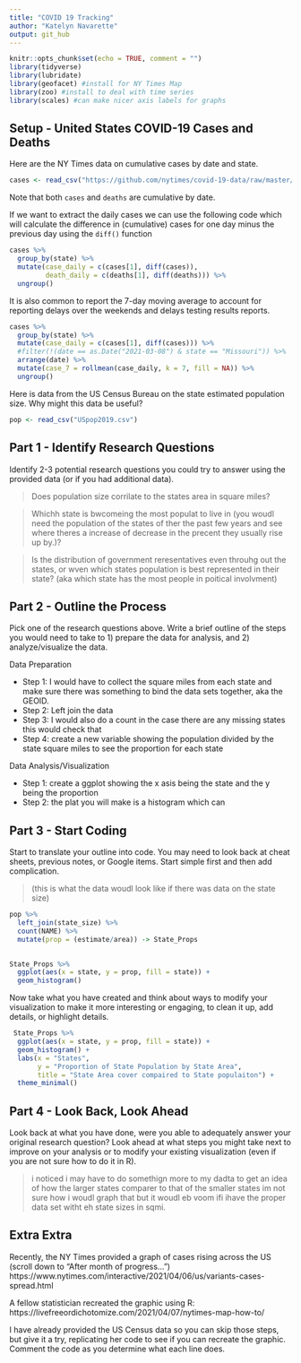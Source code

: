 ```yaml
---
title: "COVID 19 Tracking"
author: "Katelyn Navarette"
output: git_hub
---
```


```r
knitr::opts_chunk$set(echo = TRUE, comment = "")
library(tidyverse)
library(lubridate)
library(geofacet) #install for NY Times Map
library(zoo) #install to deal with time series
library(scales) #can make nicer axis labels for graphs
```

## Setup - United States COVID-19 Cases and Deaths

Here are the NY Times data on cumulative cases by date and state.
```r
cases <- read_csv("https://github.com/nytimes/covid-19-data/raw/master/us-states.csv")
```

Note that both `cases` and `deaths` are cumulative by date.

If we want to extract the daily cases we can use the following code which will calculate the difference in (cumulative) cases for one day minus the previous day using the `diff()` function 
```r
cases %>%
  group_by(state) %>%
  mutate(case_daily = c(cases[1], diff(cases)),
         death_daily = c(deaths[1], diff(deaths))) %>%
  ungroup()
```


It is also common to report the 7-day moving average to account for reporting delays over the weekends and delays testing results reports.

```r
cases %>%
  group_by(state) %>%
  mutate(case_daily = c(cases[1], diff(cases))) %>%
  #filter(!(date == as.Date("2021-03-08") & state == "Missouri")) %>% 
  arrange(date) %>%
  mutate(case_7 = rollmean(case_daily, k = 7, fill = NA)) %>%
  ungroup()
```


Here is data from the US Census Bureau on the state estimated population size. Why might this data be useful?
```r
pop <- read_csv("USpop2019.csv")
```


## Part 1 - Identify Research Questions
Identify 2-3 potential research questions you could try to answer using the provided data (or if you had additional data).

>Does population size corrilate to the states area in square miles?  
 
>Whichh state is bwcomeing the most populat to live in (you woudl need the population of the states of ther the past few years and see where theres a increase of decrease in the precent they usually rise up by.)?  

> Is the distribution of government reresentatives even throuhg out the states, or wven which states population is best represented in their state? (aka which state has the most people in poitical involvment)


## Part 2 - Outline the Process
Pick one of the research questions above. Write a brief outline of the steps you would need to take to 1) prepare the data for analysis, and 2) analyze/visualize the data. 

Data Preparation  

- Step 1: I would have to collect the square miles from each state and make sure there was something to bind the data sets together, aka the GEOID. 
- Step 2: Left join the data 
- Step 3: I would also do a count in the case there are any missing states this would check that 
- Step 4: create a new variable showing the population divided by the state square miles to see the proportion for each state



Data Analysis/Visualization  

- Step 1:  create a ggplot showing the x asis being the state and the y being the proportion
- Step 2:  the plat you will make is a histogram which can



## Part 3 - Start Coding
Start to translate your outline into code. You may need to look back at cheat sheets, previous notes, or Google items.  Start simple first and then add complication.

>(this is what the data woudl look like if there was data on the state size)

```r
pop %>% 
  left_join(state_size) %>% 
  count(NAME) %>% 
  mutate(prop = (estimate/area)) -> State_Props
  
```



```r
State_Props %>% 
  ggplot(aes(x = state, y = prop, fill = state)) +
  geom_histogram()
```


Now take what you have created and think about ways to modify your visualization to make it more interesting or engaging, to clean it up, add details, or highlight details.  

```r
 State_Props %>% 
  ggplot(aes(x = state, y = prop, fill = state)) +
  geom_histogram() +
  labs(x = "States",
       y = "Proportion of State Population by State Area",
       title = "State Area cover compaired to State populaiton") +
  theme_minimal() 
```


## Part 4 - Look Back, Look Ahead
Look back at what you have done, were you able to adequately answer your original research question? Look ahead at what steps you might take next to improve on your analysis or to modify your existing visualization (even if you are not sure how to do it in R).


> i noticed i may have to do somethign more to my dadta to get an idea of how the larger states comparer to that of the smaller states im not sure how i woudl graph that but it woudl eb voom ifi ihave the proper data set witht eh state sizes in sqmi. 




## Extra Extra
Recently, the NY Times provided a graph of cases rising across the US (scroll down to "After month of progress...")
https://www.nytimes.com/interactive/2021/04/06/us/variants-cases-spread.html


A fellow statistician recreated the graphic using R:
https://livefreeordichotomize.com/2021/04/07/nytimes-map-how-to/

I have already provided the US Census data so you can skip those steps, but give it a try, replicating her code to see if you can recreate the graphic. Comment the code as you determine what each line does.
